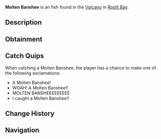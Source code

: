 {{FishInfobox
|image          = Molten Banshee.png
|rarity         = Exotic
|sea            = First Sea
|location       = [[Roslit Volcano]]
|sublocation    = 
|sources        = Fishing Rod
|radar_location = 
|prog_speed     = -35
|xp             = 2000
|weather        = Clear
|time           = 
|season         = Summer
|bait           = Truffle Worm
|base_weight    = 550
|base_value     = 6500
|weight_range   = 250
|base_chance    = 0.01
|base_resil     = 40
}}
'''Molten Banshee''' is an {{Rarity|Exotic}} fish found in the [[Roslit Bay#Roslit Volcano|Volcano]] in [[Roslit Bay]].

== Description ==
{{Description|The Molten Banshee is a complex fish of unknown terrestrial origin, that has resided inside the Roslit Volcano. It possesses a torpedo-like body with many sharp mandibles and scorching hot encrustments. They are rumored to have possibly come from another planet, and may be a bio-mechanical lifeform.|Bestiary Entry}}

== Obtainment ==
{{Fish Availability|
Roslit Bay/Roslit Volcano
|top_rods      = 
Great Rod of Oscar\22388.94\73940.28;
Leviathan's Fang Rod\20771.36\111801.2;
Astralhook Rod\20368.43\76825.63;
Ethereal Prism Rod\20274.57\76635.77;
Seraphic Rod\19122.3\79156.99;
Resourceful Rod\16003.77\62543.29;
Destiny Rod\16868.91\68560.96;
Trident Rod\17711.41\111680.28;
Free Spirit Rod\16560.26\104421.66;
No-Life Rod\18428.97\82101.84;
Treasure Rod\16117.92\71230.1;
Rod Of The Depths\15706.85\69728.06;
Rod Of The Forgotten Fang\17726.27\76750.85;
Challenger's Rod\16879.93\76786.44;
Rod Of The Exalted One\15851.5\71452.34;
Zeus Rod\14985.82\70520.2;
Verdant Shear Rod\14574.8\70702.56;
Blazebringer Rod\14277.07\67513.04;
Depthseeker Rod\13437.73\66779.46;
Avalanche Rod\12057.47\60189.21;
Reinforced Rod\11949.22\60071.45;
Volcanic Rod\11689.62\55826.98;
Magma Rod\9643.37\50725.13;
Steady Rod\3764.43\21567.9
|recommended   = Ethereal Prism Rod
}}

== Catch Quips ==
When catching a Molten Banshee, the player has a chance to make one of the following exclamations:
* A Molten Banshee!
* WOAH! A Molten Banshee!!
* MOLTEN BANSHEEEEEEEEE
* I caught a Molten Banshee!!

== Change History ==
{{Change History|{{subst:Current Version}}}}

== Navigation ==
{{Fish Navbox|Roslit Volcano}}